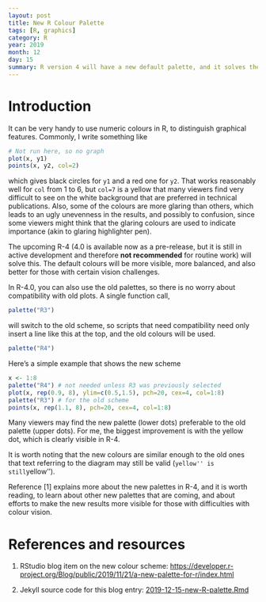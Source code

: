 ```yaml
---
layout: post
title: New R Colour Palette
tags: [R, graphics]
category: R
year: 2019
month: 12
day: 15
summary: R version 4 will have a new default palette, and it solves the problem of terrible default colours. A simple demonstration is given here.
---
```



# Introduction

It can be very handy to use numeric colours in R, to distinguish graphical
features.  Commonly, I write something like

```r
# Not run here, so no graph
plot(x, y1)
points(x, y2, col=2)
```
which gives black circles for `y1` and a red one for `y2`.  That works
reasonably well for `col` from 1 to 6, but `col=7` is a yellow that many
viewers find very difficult to see on the white background that are preferred
in technical publications.  Also, some of the colours are more glaring than
others, which leads to an ugly unevenness in the results, and possibly to
confusion, since some viewers might think that the glaring colours are used to
indicate importance (akin to glaring highlighter pen).

The upcoming R-4 (4.0 is available now as a pre-release, but it is still in
active development and therefore **not recommended** for routine work) will
solve this. The default colours will be more visible, more balanced, and also
better for those with certain vision challenges.

In R-4.0, you can also use the old palettes, so there is no worry about
compatibility with old plots.  A single function call,
```r
palette("R3")
```
will switch to the old scheme, so scripts that need compatibility need only
insert a line like this at the top, and the old colours will be used.

```r
palette("R4")
```

Here's a simple example that shows the new scheme
```r
x <- 1:8
palette("R4") # not needed unless R3 was previously selected
plot(x, rep(0.9, 8), ylim=c(0.5,1.5), pch=20, cex=4, col=1:8)
palette("R3") # for the old scheme
points(x, rep(1.1, 8), pch=20, cex=4, col=1:8)
```

Many viewers may find the new palette (lower dots) preferable to the old
palette (upper dots).  For me, the biggest improvement is with the yellow dot,
which is clearly visible in R-4.

It is worth noting that the new colours are similar enough to the old ones that
text referring to the diagram may still be valid (``yellow'' is still
``yellow'').

Reference [1] explains more about the new palettes in R-4, and it is worth reading,
to learn about other new palettes that are coming, and about efforts to make
the new results more visible for those with difficulties with colour vision.

# References and resources

1. RStudio blog item on the new colour scheme:
[https://developer.r-project.org/Blog/public/2019/11/21/a-new-palette-for-r/index.html](https://developer.r-project.org/Blog/public/2019/11/21/a-new-palette-for-r/index.html)

2. Jekyll source code for this blog entry: [2019-12-15-new-R-palette.Rmd](https://raw.github.com/dankelley/dankelley.github.io/master/assets/2019-12-15-new-R-palette.Rmd)

